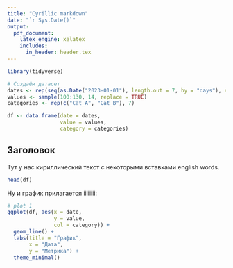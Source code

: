 ```yaml
---
title: "Cyrillic markdown"
date: "`r Sys.Date()`"
output:
  pdf_document:
    latex_engine: xelatex
    includes:
      in_header: header.tex
---
```


```r
library(tidyverse)
```

```r
# Создаём датасет
dates <- rep(seq(as.Date("2023-01-01"), length.out = 7, by = "days"), each = 2)
values <- sample(100:130, 14, replace = TRUE)
categories <- rep(c("Cat_A", "Cat_B"), 7)

df <- data.frame(date = dates, 
                 value = values, 
                 category = categories)
```

## Заголовок

Тут у нас кириллический текст с некоторыми вставками english words.

```r
head(df)
```

Ну и график прилагается іііііііі:

```r
# plot 1
ggplot(df, aes(x = date,
               y = value,
               col = category)) + 
  geom_line() +
  labs(title = "График",
       x = "Дата",
       y = "Метрика") +
  theme_minimal()
```